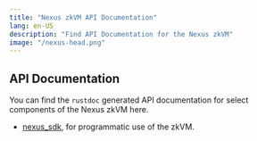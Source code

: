 ```yaml
---
title: "Nexus zkVM API Documentation"
lang: en-US
description: "Find API Documentation for the Nexus zkVM"
image: "/nexus-head.png"
---
```



## API Documentation

You can find the `rustdoc` generated API documentation for select components of the Nexus zkVM here.

- [nexus_sdk](../rustdoc/nexus-sdk/index.html), for programmatic use of the zkVM.
